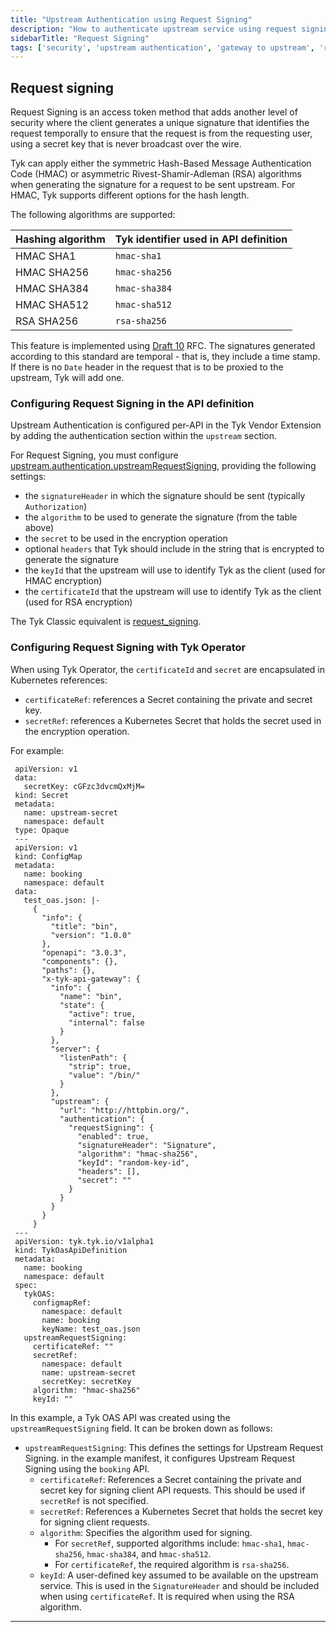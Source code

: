 ```yaml
---
title: "Upstream Authentication using Request Signing"
description: "How to authenticate upstream service using request signing"
sidebarTitle: "Request Signing"
tags: ['security', 'upstream authentication', 'gateway to upstream', 'request signing']
---
```


## Request signing

Request Signing is an access token method that adds another level of security where the client generates a unique signature that identifies the request temporally to ensure that the request is from the requesting user, using a secret key that is never broadcast over the wire.

Tyk can apply either the symmetric Hash-Based Message Authentication Code (HMAC) or asymmetric Rivest-Shamir-Adleman (RSA) algorithms when generating the signature for a request to be sent upstream. For HMAC, Tyk supports different options for the hash length. 

The following algorithms are supported:

| Hashing algorithm | Tyk identifier used in API definition |
| :------------------- | :--------------------------------------- |
| HMAC SHA1         | `hmac-sha1`                           |
| HMAC SHA256       | `hmac-sha256`                         |
| HMAC SHA384       | `hmac-sha384`                         |
| HMAC SHA512       | `hmac-sha512`                         |
| RSA SHA256        | `rsa-sha256`                          |

This feature is implemented using [Draft 10](https://tools.ietf.org/html/draft-cavage-http-signatures-10) RFC. The signatures generated according to this standard are temporal - that is, they include a time stamp. If there is no `Date` header in the request that is to be proxied to the upstream, Tyk will add one.

### Configuring Request Signing in the API definition
Upstream Authentication is configured per-API in the Tyk Vendor Extension by adding the authentication section within the `upstream` section.

For Request Signing, you must configure [upstream.authentication.upstreamRequestSigning](/docs3/api-management/gateway-config-tyk-oas#upstreamrequestsigning), providing the following settings:

- the `signatureHeader` in which the signature should be sent (typically `Authorization`)
- the `algorithm` to be used to generate the signature (from the table above)
- the `secret` to be used in the encryption operation
- optional `headers` that Tyk should include in the string that is encrypted to generate the signature
- the `keyId` that the upstream will use to identify Tyk as the client (used for HMAC encryption)
- the `certificateId` that the upstream will use to identify Tyk as the client (used for RSA encryption) 

The Tyk Classic equivalent is [request_signing](/docs3/api-management/gateway-config-tyk-classic#upstream-authentication).

### Configuring Request Signing with Tyk Operator

When using Tyk Operator, the `certificateId` and `secret` are encapsulated in Kubernetes references:
- `certificateRef`: references a Secret containing the private and secret key.
- `secretRef`: references a Kubernetes Secret that holds the secret used in the encryption operation.

For example:

```yaml{linenos=true, linenostart=1, hl_lines=["66-73"]}
 apiVersion: v1
 data:
   secretKey: cGFzc3dvcmQxMjM=
 kind: Secret
 metadata:
   name: upstream-secret
   namespace: default
 type: Opaque
 ---
 apiVersion: v1
 kind: ConfigMap
 metadata:
   name: booking
   namespace: default
 data:
   test_oas.json: |-
     {
       "info": {
         "title": "bin",
         "version": "1.0.0"
       },
       "openapi": "3.0.3",
       "components": {},
       "paths": {},
       "x-tyk-api-gateway": {
         "info": {
           "name": "bin",
           "state": {
             "active": true,
             "internal": false
           }
         },
         "server": {
           "listenPath": {
             "strip": true,
             "value": "/bin/"
           }
         },
         "upstream": {
           "url": "http://httpbin.org/",
           "authentication": {
             "requestSigning": {
               "enabled": true,
               "signatureHeader": "Signature",
               "algorithm": "hmac-sha256",
               "keyId": "random-key-id", 
               "headers": [],
               "secret": ""
             }
           }
         }
       }
     }
 ---
 apiVersion: tyk.tyk.io/v1alpha1
 kind: TykOasApiDefinition
 metadata:
   name: booking
   namespace: default
 spec:
   tykOAS:
     configmapRef:
       namespace: default
       name: booking
       keyName: test_oas.json
   upstreamRequestSigning:
     certificateRef: ""
     secretRef:
       namespace: default
       name: upstream-secret
       secretKey: secretKey   
     algorithm: "hmac-sha256"
     keyId: ""
 ```
In this example, a Tyk OAS API was created using the `upstreamRequestSigning` field. It can be broken down as follows:
- `upstreamRequestSigning`: This defines the settings for Upstream Request Signing. in the example manifest, it configures Upstream Request Signing using the `booking` API.
  - `certificateRef`: References a Secret containing the private and secret key for signing client API requests. This should be used if `secretRef` is not specified.
  - `secretRef`: References a Kubernetes Secret that holds the secret key for signing client requests.
  - `algorithm`: Specifies the algorithm used for signing.
    - For `secretRef`, supported algorithms include: `hmac-sha1`, `hmac-sha256`, `hmac-sha384`, and `hmac-sha512`.
    - For `certificateRef`, the required algorithm is `rsa-sha256`.
  - `keyId`: A user-defined key assumed to be available on the upstream service. This is used in the `SignatureHeader` and should be included when using `certificateRef`. It is required when using the RSA algorithm.

<hr />

